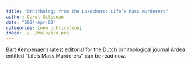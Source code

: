 ```yaml
---
title: "Ornithology from the Lakeshore: Life’s Mass Murderers"
author: Carol Gilsenan
date: "2024-Apr-02"
categories: [new publication]
image: ./../main/ico.png
---
```


Bart Kempenaer’s latest editorial for the Dutch ornithological journal Ardea entitled “Life’s Mass Murderers” can be read now.
